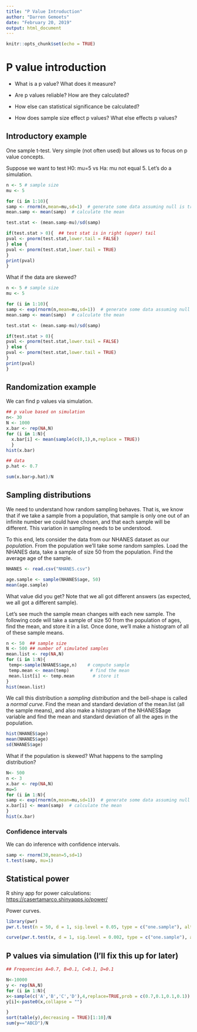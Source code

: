 ```yaml
---
title: "P Value Introduction"
author: "Darren Gemoets"
date: "February 20, 2019"
output: html_document
---
```


```r
knitr::opts_chunk$set(echo = TRUE)
```

# P value introduction

* What is a p value?  What does it measure?

* Are p values reliable?  How are they calculated? 

* How else can statistical significance be calculated?

* How does sample size effect p values? What else effects p values?


## Introductory example

One sample t-test.  Very simple (not often used) but allows us to focus on p value concepts.

Suppose we want to test H0: mu=5 vs Ha: mu not equal 5.  Let's do a simulation.

```r
n <- 5 # sample size
mu <- 5

for (i in 1:10){
samp <- rnorm(n,mean=mu,sd=1)  # generate some data assuming null is true
mean.samp <- mean(samp)  # calculate the mean

test.stat <- (mean.samp-mu)/sd(samp)

if(test.stat > 0){  ## test stat is in right (upper) tail 
pval <- pnorm(test.stat,lower.tail = FALSE)
} else {
pval <- pnorm(test.stat,lower.tail = TRUE)  
}
print(pval)
}
```

What if the data are skewed?  

```r
n <- 5 # sample size
mu <- 5

for (i in 1:10){
samp <- exp(rnorm(n,mean=mu,sd=1))  # generate some data assuming null is true
mean.samp <- mean(samp)  # calculate the mean

test.stat <- (mean.samp-mu)/sd(samp)

if(test.stat > 0){
pval <- pnorm(test.stat,lower.tail = FALSE)
} else {
pval <- pnorm(test.stat,lower.tail = TRUE)  
}
print(pval)
}
```

## Randomization example

We can find p values via simulation.

```r
## p value based on simulation
n<- 30
N <- 1000
x.bar <- rep(NA,N)
for (i in 1:N){
  x.bar[i] <- mean(sample(c(0,1),n,replace = TRUE))
  }
hist(x.bar)

## data
p.hat <- 0.7

sum(x.bar>p.hat)/N

```


## Sampling distributions

We need to understand how random sampling behaves.  That is, we know that if we take a sample from a population, that sample is only one out of an infinite number we could have chosen, and that each sample will be different.  This variation in sampling needs to be understood.

To this end, lets consider the data from our NHANES dataset as our *population*.  From the population we'll take some random samples.  Load the NHANES data, take a sample of size 50 from the population.  Find the average age of the sample.

```r
NHANES <- read.csv("NHANES.csv")

age.sample <- sample(NHANES$age, 50)
mean(age.sample)
```

What value did you get?  Note that we all got different answers (as expected, we all got a different sample). 

Let's see much the sample mean changes with each new sample.  The following code will take a sample of size 50 from the population of ages, find the mean, and store it in a list.  Once done, we'll make a histogram of all of these sample means.

```r
n <- 50  ## sample size 
N <- 500 ## number of simulated samples
mean.list <- rep(NA,N)
for (i in 1:N){
 temp<-sample(NHANES$age,n)    # compute sample
 temp.mean <- mean(temp)        # find the mean
 mean.list[i] <- temp.mean       # store it
}
hist(mean.list)
```

We call this distribution a *sampling distribution* and the bell-shape is called a *normal curve*.  Find the mean and standard deviation of the mean.list (all the sample means), and also make a histogram of the NHANES$age variable and find the mean and standard deviation of all the ages in the population.

```r
hist(NHANES$age)
mean(NHANES$age)
sd(NHANES$age)
```

What if the population is skewed?  What happens to the sampling distribution?

```r
N<- 500
n <- 3
x.bar <- rep(NA,N)
mu=5
for (i in 1:N){
samp <- exp(rnorm(n,mean=mu,sd=1))  # generate some data assuming null is true
x.bar[i] <- mean(samp)  # calculate the mean
}
hist(x.bar)
```


### Confidence intervals

We can do inference with confidence intervals. 

```r
samp <- rnorm(30,mean=5,sd=1)
t.test(samp, mu=1)
```


## Statistical power

R shiny app for power calculations: <https://casertamarco.shinyapps.io/power/>

Power curves.
```r
library(pwr)
pwr.t.test(n = 50, d = 1, sig.level = 0.05, type = c("one.sample"), alternative = c("two.sided"))

curve(pwr.t.test(x, d = 1, sig.level = 0.002, type = c("one.sample"), alternative = c("two.sided"))$power,from=0, to=100,ylab="Power")

```



## P values via simulation (I'll fix this up for later)

```r
## Frequencies A=0.7, B=0.1, C=0.1, D=0.1

N<-10000
y <- rep(NA,N)
for (i in 1:N){
x<-sample(c('A','B','C','D'),4,replace=TRUE,prob = c(0.7,0.1,0.1,0.1))
y[i]<-paste0(x,collapse = "")

}
sort(table(y),decreasing = TRUE)[1:10]/N
sum(y=="ABCD")/N

```


